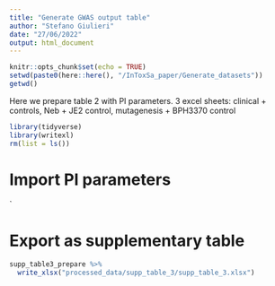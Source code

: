 ```yaml
---
title: "Generate GWAS output table"
author: "Stefano Giulieri"
date: "27/06/2022"
output: html_document
---
```


```r
knitr::opts_chunk$set(echo = TRUE)
setwd(paste0(here::here(), "/InToxSa_paper/Generate_datasets"))
getwd()
```

Here we prepare table 2 with PI parameters. 3 excel sheets: clinical + controls, Neb + JE2 control, mutagenesis + BPH3370 control

```r
library(tidyverse)
library(writexl)
rm(list = ls())
```

# Import PI parameters

`


# Export as supplementary table

```r
supp_table3_prepare %>%
  write_xlsx("processed_data/supp_table_3/supp_table_3.xlsx")
```